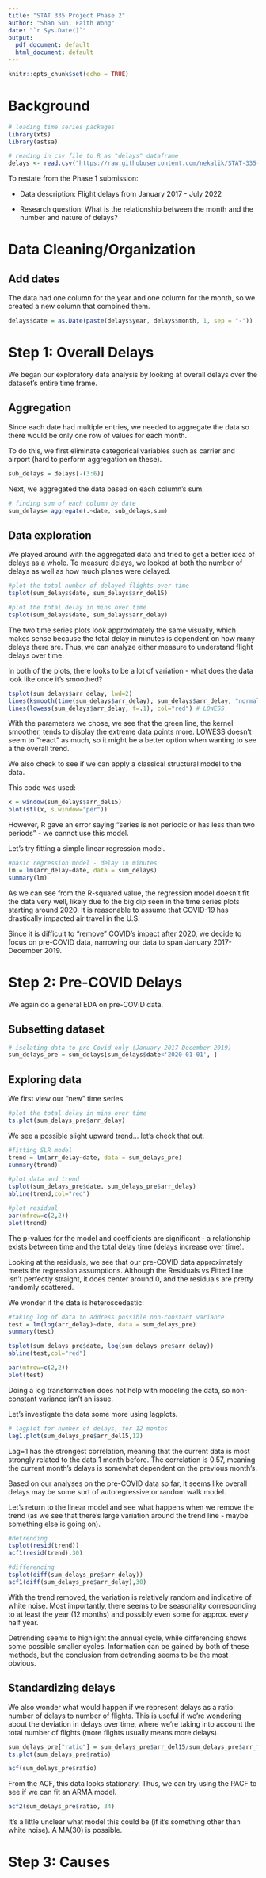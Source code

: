 ```yaml
---
title: "STAT 335 Project Phase 2"
author: "Shan Sun, Faith Wong"
date: "`r Sys.Date()`"
output:
  pdf_document: default
  html_document: default
---
```


```r
knitr::opts_chunk$set(echo = TRUE)
```

# Background

```r
# loading time series packages
library(xts)
library(astsa)
```

```r
# reading in csv file to R as "delays" dataframe
delays <- read.csv("https://raw.githubusercontent.com/nekalik/STAT-335-Project/main/Airline_Delay_Cause.csv")
```

To restate from the Phase 1 submission:

- Data description: Flight delays from January 2017 - July 2022

- Research question: What is the relationship between the month and the number and nature of delays?

# Data Cleaning/Organization

## Add dates

The data had one column for the year and one column for the month, so we created a new column that combined them.

```R
delays$date = as.Date(paste(delays$year, delays$month, 1, sep = "-"))
```

# Step 1: Overall Delays

We began our exploratory data analysis by looking at overall delays over the dataset's entire time frame. 

## Aggregation

Since each date had multiple entries, we needed to aggregate the data so there would be only one row of values for each month. 

To do this, we first eliminate categorical variables such as carrier and airport (hard to perform aggregation on these).

```R
sub_delays = delays[-(3:6)]
```

Next, we aggregated the data based on each column's sum.

```R
# finding sum of each column by date
sum_delays= aggregate(.~date, sub_delays,sum)
```

## Data exploration

We played around with the aggregated data and tried to get a better idea of delays as a whole. To measure delays, we looked at both the number of delays as well as how much planes were delayed.

```r
#plot the total number of delayed flights over time
tsplot(sum_delays$date, sum_delays$arr_del15)

#plot the total delay in mins over time
tsplot(sum_delays$date, sum_delays$arr_delay)
```

The two time series plots look approximately the same visually, which makes sense because the total delay in minutes is dependent on how many delays there are. Thus, we can analyze either measure to understand flight delays over time.

In both of the plots, there looks to be a lot of variation - what does the data look like once it's smoothed?

```r
tsplot(sum_delays$arr_delay, lwd=2)
lines(ksmooth(time(sum_delays$arr_delay), sum_delays$arr_delay, "normal", bandwidth=3.5), col="green") # kernel
lines(lowess(sum_delays$arr_delay, f=.1), col="red") # LOWESS
```

With the parameters we chose, we see that the green line, the kernel smoother, tends to display the extreme data points more. LOWESS doesn't seem to "react" as much, so it might be a better option when wanting to see a the overall trend.

We also check to see if we can apply a classical structural model to the data.

This code was used:

```r
x = window(sum_delays$arr_del15)
plot(stl(x, s.window="per"))
```

However, R gave an error saying "series is not periodic or has less than two periods" - we cannot use this model.

Let's try fitting a simple linear regression model.

```r
#basic regression model - delay in minutes
lm = lm(arr_delay~date, data = sum_delays)
summary(lm)
```

As we can see from the R-squared value, the regression model doesn't fit the data very well, likely due to the big dip seen in the time series plots starting around 2020. It is reasonable to assume that COVID-19 has drastically impacted air travel in the U.S. 

Since it is difficult to "remove" COVID's impact after 2020, we decide to focus on pre-COVID data, narrowing our data to span January 2017-December 2019.

# Step 2: Pre-COVID Delays

We again do a general EDA on pre-COVID data.

## Subsetting dataset

```R
# isolating data to pre-Covid only (January 2017-December 2019)
sum_delays_pre = sum_delays[sum_delays$date<'2020-01-01', ]
```

## Exploring data

We first view our "new" time series.

```r
#plot the total delay in mins over time
ts.plot(sum_delays_pre$arr_delay)
```

We see a possible slight upward trend... let's check that out.

```R
#fitting SLR model
trend = lm(arr_delay~date, data = sum_delays_pre)
summary(trend)

#plot data and trend
tsplot(sum_delays_pre$date, sum_delays_pre$arr_delay)
abline(trend,col="red")

#plot residual
par(mfrow=c(2,2)) 
plot(trend)
```

The p-values for the model and coefficients are significant - a relationship exists between time and the total delay time (delays increase over time). 

Looking at the residuals, we see that our pre-COVID data approximately meets the regression assumptions. Although the Residuals vs Fitted line isn't perfectly straight, it does center around 0, and the residuals are pretty randomly scattered. 

We wonder if the data is heteroscedastic:

```R
#taking log of data to address possible non-constant variance
test = lm(log(arr_delay)~date, data = sum_delays_pre)
summary(test)

tsplot(sum_delays_pre$date, log(sum_delays_pre$arr_delay))
abline(test,col="red")

par(mfrow=c(2,2)) 
plot(test)
```

Doing a log transformation does not help with modeling the data, so non-constant variance isn't an issue.

Let's investigate the data some more using lagplots.

```R
# lagplot for number of delays, for 12 months
lag1.plot(sum_delays_pre$arr_del15,12)
```
Lag=1 has the strongest correlation, meaning that the current data is most strongly related to the data 1 month before. The correlation is 0.57, meaning the current month's delays is somewhat dependent on the previous month's. 

Based on our analyses on the pre-COVID data so far, it seems like overall delays may be some sort of autoregressive or random walk model.

Let's return to the linear model and see what happens when we remove the trend (as we see that there's large variation around the trend line - maybe something else is going on).

```R
#detrending
tsplot(resid(trend))
acf1(resid(trend),30)
```

```R
#differencing
tsplot(diff(sum_delays_pre$arr_delay))
acf1(diff(sum_delays_pre$arr_delay),30)
```

With the trend removed, the variation is relatively random and indicative of white noise. Most importantly, there seems to be seasonality corresponding to at least the year (12 months) and possibly even some for approx. every half year.

Detrending seems to highlight the annual cycle, while differencing shows some possible smaller cycles. Information can be gained by both of these methods, but the conclusion from detrending seems to be the most obvious.

## Standardizing delays

We also wonder what would happen if we represent delays as a ratio: number of delays to number of flights. This is useful if we're wondering about the deviation in delays over time, where we're taking into account the total number of flights (more flights usually means more delays).

```R
sum_delays_pre["ratio"] = sum_delays_pre$arr_del15/sum_delays_pre$arr_flights
ts.plot(sum_delays_pre$ratio)

acf(sum_delays_pre$ratio)
```

From the ACF, this data looks stationary. Thus, we can try using the PACF to see if we can fit an ARMA model.

```r
acf2(sum_delays_pre$ratio, 34)
```

It's a little unclear what model this could be (if it's something other than white noise). A MA(30) is possible.

# Step 3: Causes
